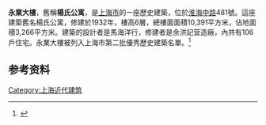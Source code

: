 {{上海市优秀历史建筑
|名称 = 永業大樓
|图片 = [[File:Young_Apartments.jpg|250px]]
|所在 = 上海市徐汇区淮海中路481号
|时代 = 1932年
|编号 = 2C003
|公布 = 1994年
}}
'''永業大樓'''，舊稱'''楊氏公寓'''，是[[上海市|上海市]]的一座歷史建築，位於[[淮海中路|淮海中路]]481號。這座建築舊名楊氏公寓，修建於1932年，樓高6層，總樓面面積10,391平方米，佔地面積3,266平方米。建築的設計者是馬海洋行，修建者是余洪記营造廠，內共有106戶住宅。永業大樓被列入上海市第二批優秀歷史建築名單。<ref>{{Cite web |title=第二批优秀历史建筑 |url=http://fgj.sh.gov.cn/yxlsjzcs/20200331/30c648cb811f401192bb61dd1dd487c9.html |accessdate=2021-02-14 |author=上海市房屋管理局 |date=2019-01-14 |publisher=上海市房屋管理局}}</ref>

== 参考资料 ==
{{reflist}}

{{第二批上海市优秀历史建筑}}
[[Category:上海近代建筑|Category:上海近代建筑]]